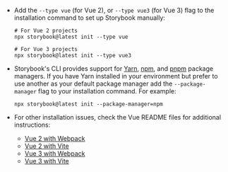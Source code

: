 - Add the `--type vue` (for Vue 2), or `--type vue3` (for Vue 3) flag to the installation command to set up Storybook manually:

  ```shell
  # For Vue 2 projects
  npx storybook@latest init --type vue

  # For Vue 3 projects
  npx storybook@latest init --type vue3
  ```

- Storybook's CLI provides support for [Yarn](https://yarnpkg.com/), [npm](https://www.npmjs.com/), and [pnpm](https://pnpm.io/) package managers. If you have Yarn installed in your environment but prefer to use another as your default package manager add the `--package-manager` flag to your installation command. For example:

  ```shell
  npx storybook@latest init --package-manager=npm
  ```

- For other installation issues, check the Vue README files for additional instructions:
  - [Vue 2 with Webpack](https://github.com/storybookjs/storybook/tree/next/code/frameworks/vue-webpack5)
  - [Vue 2 with Vite](https://github.com/storybookjs/storybook/tree/next/code/frameworks/vue-vite)
  - [Vue 3 with Webpack](https://github.com/storybookjs/storybook/tree/next/code/frameworks/vue3-webpack5)
  - [Vue 3 with Vite](https://github.com/storybookjs/storybook/tree/next/code/frameworks/vue3-vite)
